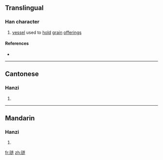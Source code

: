 {{also|璉}}
==Translingual==

===Han character===
{{Han char|rn=96|rad=玉|as=07|sn=11|four=|canj=一土卜大手 (MGYKQ)}}

# [[vessel]] used to [[hold]] [[grain]] [[offering]]s

====References====
* {{Han ref|kx=0736.081|hdz=21115.070|uh=740F|ud=29711}}

----

==Cantonese==

===Hanzi===
{{yue-hanzi|jyut=|y=lin5|tra=璉}}

# {{defn|Cantonese}}

----

==Mandarin==

===Hanzi===
{{cmn-hanzi|tra=璉|pin=[[lián]] ([[lian2]]), [[liǎn]] ([[lian3]])|wg=lien<sup>2</sup>, lien<sup>3</sup>}}

# {{defn|Mandarin}}

[[fr:琏]]
[[zh:琏]]